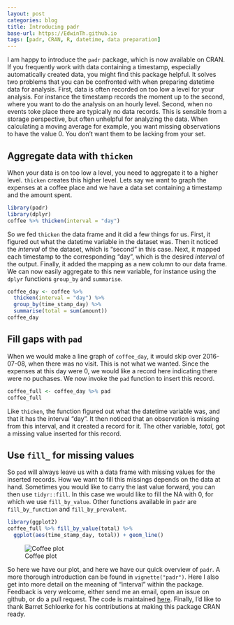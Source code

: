 ```yaml
---
layout: post
categories: blog
title: Introducing padr
base-url: https://EdwinTh.github.io
tags: [padr, CRAN, R, datetime, data preparation]
---
```


I am happy to introduce the `padr` package, which is now available on CRAN. If you frequently work with data containing a timestamp, especially automatically created data, you might find this package helpful. It solves two problems that you can be confronted with when preparing datetime data for analysis. First, data is often recorded on too low a level for your analysis. For instance the timestamp records the moment up to the second, where you want to do the analysis on an hourly level. Second, when no events toke place there are typically no data records. This is sensible from a storage perspective, but often unhelpful for analyzing the data. When calculating a moving average for example, you want missing observations to have the value 0. You don't want them to be lacking from your set.

## Aggregate data with `thicken`

When your data is on too low a level, you need to aggregate it to a higher level. `thicken` creates this higher level. Lets say we want to graph the expenses at a coffee place and we have a data set containing a timestamp and the amount spent. 

```r
library(padr)
library(dplyr)
coffee %>% thicken(interval = "day")
```

So we fed `thicken` the data frame and it did a few things for us. First, it figured out what the datetime variable in the dataset was. Then it noticed the *interval* of the dataset, which is "second" in this case. Next, it mapped each timestamp to the corresponding "day", which is the desired *interval* of the output. Finally, it added the mapping as a new column to our data frame. We can now easily aggregate to this new variable, for instance using  the `dplyr` functions `group_by` and `summarise`.

```r
coffee_day <- coffee %>% 
  thicken(interval = "day") %>% 
  group_by(time_stamp_day) %>% 
  summarise(total = sum(amount))
coffee_day
```

## Fill gaps with `pad`
When we would make a line graph of `coffee_day`, it would skip over 2016-07-08, when there was no visit. This is not what we wanted. Since the expenses at this day were 0, we would like a record here indicating there were no puchases. We now invoke the `pad` function to insert this record.

```r
coffee_full <- coffee_day %>% pad
coffee_full
```

Like `thicken`, the function figured out what the datetime variable was, and that it has the interval "day". It then noticed that an observation is missing from this interval, and it created a record for it. The other variable, *total*, got a missing value inserted for this record. 

## Use `fill_` for missing values

So `pad` will always leave us with a data frame with missing values for the inserted records. How we want to fill this missings depends on the data at hand. Sometimes you would like to carry the last value forward, you can then use `tidyr::fill`. In this case we would like to fill the NA with 0, for which we use `fill_by_value`. Other functions available in `padr` are `fill_by_function` and `fill_by_prevalent`.

```r
library(ggplot2)
coffee_full %>% fill_by_value(total) %>% 
  ggplot(aes(time_stamp_day, total)) + geom_line()
```

![Coffee plot](/images/2017-01-16/coffee_plot.png)

So here we have our plot, and here we have our quick overview of `padr`. A more thorough introduction can be found in `vignette("padr")`. Here I also get into more detail on the meaning of "interval" within the package. Feedback is very welcome, either send me an email, open an issue on github, or do a pull request. The code is maintained [here](https://github.com/edwinth/padr). Finally, I'd like to thank Barret Schloerke for his contributions at making this package CRAN ready.

